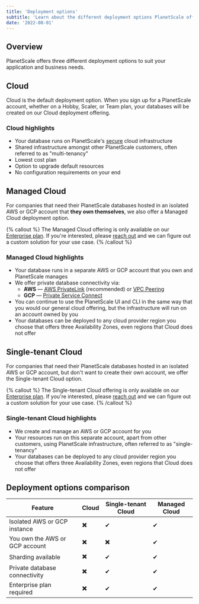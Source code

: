 ```yaml
---
title: 'Deployment options'
subtitle: 'Learn about the different deployment options PlanetScale offers'
date: '2022-08-01'
---
```


## Overview

PlanetScale offers three different deployment options to suit your application and business needs.

## Cloud

Cloud is the default deployment option. When you sign up for a PlanetScale account, whether on a Hobby, Scaler, or Team plan, your databases will be created on our Cloud deployment offering.

### Cloud highlights

- Your database runs on PlanetScale's [secure](/docs/concepts/security) cloud infrastructure
- Shared infrastructure amongst other PlanetScale customers, often referred to as "multi-tenancy"
- Lowest cost plan
- Option to upgrade default resources
- No configuration requirements on your end

## Managed Cloud

For companies that need their PlanetScale databases hosted in an isolated AWS or GCP account that **they own themselves**, we also offer a Managed Cloud deployment option.

{% callout %}
  The Managed Cloud offering is only available on our [Enterprise plan](/docs/concepts/billing#planetscale-plans). If
  you're interested, please [reach out](/contact) and we can figure out a custom solution for
  your use case.
{% /callout %}

### Managed Cloud highlights

- Your database runs in a separate AWS or GCP account that you own and PlanetScale manages
- We offer private database connectivity via:
  - **AWS** &mdash; [AWS PrivateLink](https://aws.amazon.com/privatelink/) (recommended) or [VPC Peering](https://docs.aws.amazon.com/vpc/latest/peering/what-is-vpc-peering.html)
  - **GCP** &mdash; [Private Service Connect](https://cloud.google.com/vpc/docs/private-access-options)
- You can continue to use the PlanetScale UI and CLI in the same way that you would our general cloud offering, but the infrastructure will run on an account owned by you
- Your databases can be deployed to any cloud provider region you choose that offers three Availability Zones, even regions that Cloud does not offer

## Single-tenant Cloud

For companies that need their PlanetScale databases hosted in an isolated AWS or GCP account, but don't want to create their own account, we offer the Single-tenant Cloud option.

{% callout %}
  The Single-tenant Cloud offering is only available on our [Enterprise
  plan](/docs/concepts/billing#planetscale-plans). If you're interested, please [reach
  out](/contact) and we can figure out a custom solution for your use case.
{% /callout %}

### Single-tenant Cloud highlights

- We create and manage an AWS or GCP account for you
- Your resources run on this separate account, apart from other customers, using PlanetScale infrastructure, often referred to as "single-tenancy"
- Your databases can be deployed to any cloud provider region you choose that offers three Availability Zones, even regions that Cloud does not offer

## Deployment options comparison

| Feature                        | Cloud | Single-tenant Cloud | Managed Cloud |
| ------------------------------ | ----- | ------------------- | ------------- |
| Isolated AWS or GCP instance   | ✖️    | ✔                   | ✔             |
| You own the AWS or GCP account | ✖️    | ✖️                  | ✔             |
| Sharding available             | ✖️    | ✔                   | ✔             |
| Private database connectivity  | ✖️    | ✔                   | ✔             |
| Enterprise plan required       | ✖️    | ✔                   | ✔             |
